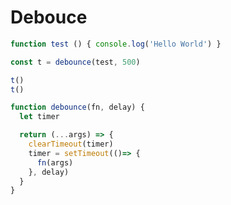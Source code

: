 # Debouce

```js
function test () { console.log('Hello World') }

const t = debounce(test, 500)

t()
t()

```

```js
function debounce(fn, delay) {
  let timer

  return (...args) => {
    clearTimeout(timer)
    timer = setTimeout(()=> {
      fn(args)
    }, delay)
  }
}
```
